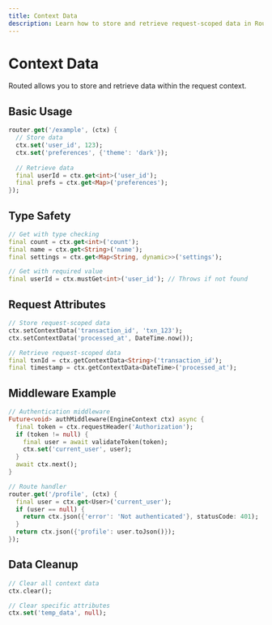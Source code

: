 ```yaml
---
title: Context Data
description: Learn how to store and retrieve request-scoped data in Routed
---
```


# Context Data

Routed allows you to store and retrieve data within the request context.

## Basic Usage

```dart
router.get('/example', (ctx) {
  // Store data
  ctx.set('user_id', 123);
  ctx.set('preferences', {'theme': 'dark'});
  
  // Retrieve data
  final userId = ctx.get<int>('user_id');
  final prefs = ctx.get<Map>('preferences');
});
```

## Type Safety

```dart
// Get with type checking
final count = ctx.get<int>('count');
final name = ctx.get<String>('name');
final settings = ctx.get<Map<String, dynamic>>('settings');

// Get with required value
final userId = ctx.mustGet<int>('user_id'); // Throws if not found
```

## Request Attributes

```dart
// Store request-scoped data
ctx.setContextData('transaction_id', 'txn_123');
ctx.setContextData('processed_at', DateTime.now());

// Retrieve request-scoped data
final txnId = ctx.getContextData<String>('transaction_id');
final timestamp = ctx.getContextData<DateTime>('processed_at');
```

## Middleware Example

```dart
// Authentication middleware
Future<void> authMiddleware(EngineContext ctx) async {
  final token = ctx.requestHeader('Authorization');
  if (token != null) {
    final user = await validateToken(token);
    ctx.set('current_user', user);
  }
  await ctx.next();
}

// Route handler
router.get('/profile', (ctx) {
  final user = ctx.get<User>('current_user');
  if (user == null) {
    return ctx.json({'error': 'Not authenticated'}, statusCode: 401);
  }
  return ctx.json({'profile': user.toJson()});
});
```

## Data Cleanup

```dart
// Clear all context data
ctx.clear();

// Clear specific attributes
ctx.set('temp_data', null);
```
